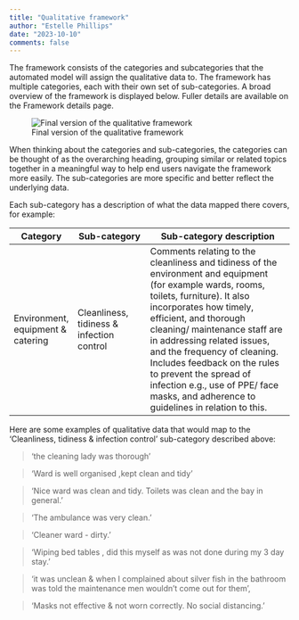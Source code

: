 ```yaml
---
title: "Qualitative framework"
author: "Estelle Phillips"
date: "2023-10-10"
comments: false
---
```


The framework consists of the categories and subcategories that the automated model will assign the qualitative data to. The framework has multiple categories, each with their own set of sub-categories. A broad overview of the framework is displayed below. Fuller details are available on the Framework details page.

![Final version of the qualitative framework](framework_1.png)

When thinking about the categories and sub-categories, the categories can be thought of as the overarching heading, grouping similar or related topics together in a meaningful way to help end users navigate the framework more easily. The sub-categories are more specific and better reflect the underlying data. 

Each sub-category has a description of what the data mapped there covers, for example:

| **Category**                      | **Sub-category**                          | **Sub-category description**                                                                                                                                                                                                                                                                                                                                                                                                              |
| --------------------------------- | ----------------------------------------- | ---------------------------------------------------------------------------------- |
| Environment, equipment & catering | Cleanliness, tidiness & infection control | Comments relating to the cleanliness and tidiness of the environment and equipment (for example wards, rooms, toilets, furniture). It also incorporates how timely, efficient, and thorough cleaning/ maintenance staff are in addressing related issues, and the frequency of cleaning. Includes feedback on the rules to prevent the spread of infection e.g., use of PPE/ face masks, and adherence to guidelines in relation to this. |



Here are some examples of qualitative data that would map to the ‘Cleanliness, tidiness & infection control’ sub-category described above:


> 'the cleaning lady was thorough' 

> 'Ward is well organised ,kept clean and tidy'

> 'Nice ward was clean and tidy. Toilets was clean and the bay in general.'

> 'The ambulance was very clean.'

> 'Cleaner ward - dirty.’

> 'Wiping bed tables , did this myself as was not done during my 3 day stay.'

> 'it was unclean & when I complained about silver fish in the bathroom was told the maintenance men wouldn't come out for them', 

> 'Masks not effective & not worn correctly. No social distancing.'
